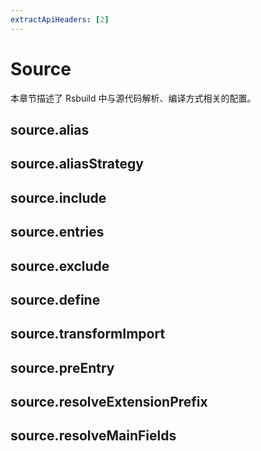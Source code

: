 ```yaml
---
extractApiHeaders: [2]
---
```


# Source

本章节描述了 Rsbuild 中与源代码解析、编译方式相关的配置。

## source.alias


<Alias />

## source.aliasStrategy


<AliasStrategy />

## source.include


<Include />

## source.entries


<Entries />

## source.exclude


<Exclude />

## source.define


<Define />

## source.transformImport


<TransformImport />

## source.preEntry


<PreEntry />

## source.resolveExtensionPrefix


<ResolveExtensionPrefix />

## source.resolveMainFields


<ResolveMainFields />

